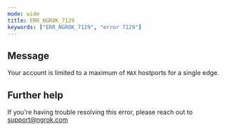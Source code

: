 ```yaml
---
mode: wide
title: ERR_NGROK_7129
keywords: ["ERR_NGROK_7129", "error 7129"]
---
```


## Message

Your account is limited to a maximum of `MAX` hostports for a single edge.

## Further help

If you're having trouble resolving this error, please reach out to [support@ngrok.com](mailto:support@ngrok.com?subject=Help%20with%20ERR_NGROK_7129)
